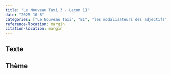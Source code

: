 ```yaml
---
title: "Le Nouveau Taxi 3 - Leçon 11"
date: "2025-10-8"
categories: ["Le Nouveau Taxi", "B1", "les modalisateurs des adjectifs" ]
reference-location: margin
citation-location: margin
---
```



## Texte








## Thème






